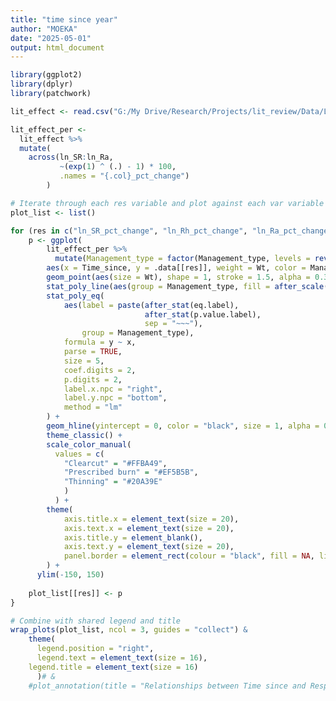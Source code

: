 ```yaml
---
title: "time since year"
author: "MOEKA"
date: "2025-05-01"
output: html_document
---
```


```r
library(ggplot2)
library(dplyr)
library(patchwork)
```

```r
lit_effect <- read.csv("G:/My Drive/Research/Projects/lit_review/Data/Ln_RR_raw.csv")

lit_effect_per <- 
  lit_effect %>% 
  mutate(
    across(ln_SR:ln_Ra, 
           ~(exp(1) ^ (.) - 1) * 100,
           .names = "{.col}_pct_change")
        )
```

```r

# Iterate through each res variable and plot against each var variable
plot_list <- list()

for (res in c("ln_SR_pct_change", "ln_Rh_pct_change", "ln_Ra_pct_change")) {
    p <- ggplot(
        lit_effect_per %>% 
          mutate(Management_type = factor(Management_type, levels = rev(c("Clearcut", "Prescribed burn", "Thinning")))), 
        aes(x = Time_since, y = .data[[res]], weight = Wt, color = Management_type)) +
        geom_point(aes(size = Wt), shape = 1, stroke = 1.5, alpha = 0.3, show.legend = FALSE) +
        stat_poly_line(aes(group = Management_type, fill = after_scale(color)), se = TRUE, size = 2, alpha = 0.2) +
        stat_poly_eq(
            aes(label = paste(after_stat(eq.label),
                              after_stat(p.value.label),
                              sep = "~~~"),
                group = Management_type),
            formula = y ~ x,
            parse = TRUE,
            size = 5,
            coef.digits = 2,
            p.digits = 2,
            label.x.npc = "right",
            label.y.npc = "bottom",
            method = "lm"
        ) +
        geom_hline(yintercept = 0, color = "black", size = 1, alpha = 0.4, linetype = 'dotted') +
        theme_classic() +
        scale_color_manual(
          values = c(
            "Clearcut" = "#FFBA49",
            "Prescribed burn" = "#EF5B5B",
            "Thinning" = "#20A39E"
            )
          ) +
        theme(
            axis.title.x = element_text(size = 20),
            axis.text.x = element_text(size = 20),
            axis.title.y = element_blank(),
            axis.text.y = element_text(size = 20),
            panel.border = element_rect(colour = "black", fill = NA, linewidth = 0.5)
        ) +
      ylim(-150, 150) 
    
    plot_list[[res]] <- p
}

# Combine with shared legend and title
wrap_plots(plot_list, ncol = 3, guides = "collect") &
    theme(
      legend.position = "right",
      legend.text = element_text(size = 16),
    legend.title = element_text(size = 16)
      )# &
    #plot_annotation(title = "Relationships between Time since and Response Variables")



```
